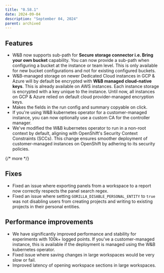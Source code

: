 ```yaml
---
title: "0.58.1"
date: 2024-09-04
description: "September 04, 2024"
parent: archived
---
```


## Features

* W&B now supports sub-path for **Secure storage connector i.e. Bring your own bucket** capability. You can now provide a sub-path when configuring a bucket at the instance or team level. This is only available for new bucket configurations and not for existing configured buckets.
* W&B-managed storage on newer Dedicated Cloud instances in GCP & Azure will by default be encrypted with **W&B managed cloud-native keys**. This is already available on AWS instances. Each instance storage is encrypted with a key unique to the instance. Until now, all instances on GCP & Azure relied on default cloud provider-managed encryption keys.
* Makes the fields in the run config and summary copyable on click.
* If you're using W&B kubernetes operator for a customer-managed instance, you can now optionally use a custom CA for the controller manager.
* We've modified the W&B kubernetes operator to run in a non-root context by default, aligning with OpenShift's Security Context Constraints (SCCs). This change ensures smoother deployment of customer-managed instances on OpenShift by adhering to its security policies.

{/* more */}

## Fixes

* Fixed an issue where exporting panels from a workspace to a report now correctly respects the panel search regex.
* Fixed an issue where setting `GORILLA_DISABLE_PERSONAL_ENTITY` to `true` was not disabling users from creating projects and writing to existing projects in their personal entities.

## Performance improvements

* We have significantly improved performance and stability for experiments with 100k+ logged points. If you've a customer-managed instance, this is available if the deployment is managed using the W&B kubernetes operator.
* Fixed issue where saving changes in large workspaces would be very slow or fail.
* Improved latency of opening workspace sections in large workspaces.